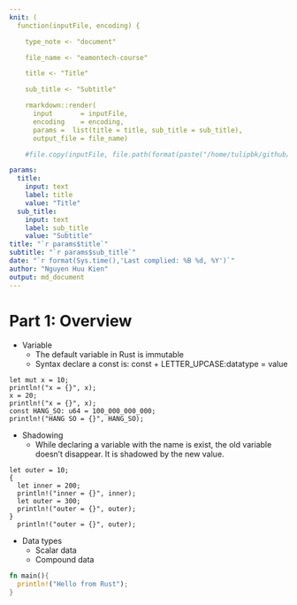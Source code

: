 ```yaml
---
knit: (
  function(inputFile, encoding) { 

    type_note <- "document"

    file_name <- "eamontech-course"

    title <- "Title"

    sub_title <- "Subtitle"

    rmarkdown::render( 
      input       = inputFile, 
      encoding    = encoding, 
      params =  list(title = title, sub_title = sub_title),    
      output_file = file_name)

    #file.copy(inputFile, file.path(format(paste("/home/tulipbk/github/kienngynh/notebooks/",type_note,sep="")), basename(format(paste(file_name,".Rmd",sep="")))),overwrite = TRUE)})

params: 
  title:
    input: text
    label: title
    value: "Title"
  sub_title:
    input: text
    label: sub_title
    value: "Subtitle"
title: "`r params$title`"
subtitle: "`r params$sub_title`"
date: "`r format(Sys.time(),'Last complied: %B %d, %Y')`"
author: "Nguyen Huu Kien"
output: md_document
---
```


# Part 1: Overview

* Variable
  - The default variable in Rust is immutable
  - Syntax declare a const is: const + LETTER_UPCASE:datatype = value

```.rust
let mut x = 10;
println!("x = {}", x);
x = 20;
println!("x = {}", x);
const HANG_SO: u64 = 100_000_000_000;
println!("HANG SO = {}", HANG_SO); 
```

* Shadowing
  - While declaring a variable with the name is exist, the old variable doesn't disappear. It is shadowed by the new value.

```.rust
let outer = 10;
{
  let inner = 200;
  println!("inner = {}", inner);
  let outer = 300;
  println!("outer = {}", outer);
}
  println!("outer = {}", outer);
```

* Data types
  - Scalar data 
  - Compound data

```rust
fn main(){
  println!("Hello from Rust");
}
```